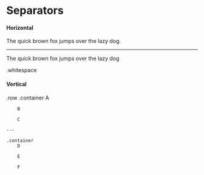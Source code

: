 # Separators

#### Horizontal

The quick brown fox jumps over the lazy dog.

---

The quick brown fox jumps over the lazy dog

.whitespace

#### Vertical

.row
	.container
		A
		
		B
		
		C
	
	---
	
	.container
		D
	
		E
		
		F